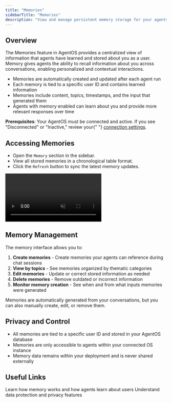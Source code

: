 ```yaml
---
title: "Memories"
sidebarTitle: "Memories"
description: "View and manage persistent memory storage for your agents in AgentOS"
---
```


## Overview

The Memories feature in AgentOS provides a centralized view of information that agents have learned and stored about you as a user. Memory gives agents the ability to recall information about you across conversations, enabling personalized and contextual interactions.

- Memories are automatically created and updated after each agent run
- Each memory is tied to a specific user ID and contains learned information
- Memories include content, topics, timestamps, and the input that generated them
- Agents with memory enabled can learn about you and provide more relevant responses over time

<Note>
  <strong>Prerequisites</strong>: Your AgentOS must be connected and active. If
  you see "Disconnected" or "Inactive," review your{" "}
  <a href="/agent-os/connecting-your-os">connection settings</a>.
</Note>

## Accessing Memories

- Open the `Memory` section in the sidebar.
- View all stored memories in a chronological table format.
- Click the `Refresh` button to sync the latest memory updates.

<Frame>
  <video
    autoPlay
    muted
    loop
    playsInline
    style={{ borderRadius: "0.5rem", width: "100%", height: "auto" }}
  >
    <source src="/videos/memory-table-usage.mp4" type="video/mp4" />
  </video>
</Frame>

## Memory Management

The memory interface allows you to:

1. **Create memories** - Create memories your agents can reference during chat sessions
2. **View by topics** - See memories organized by thematic categories
3. **Edit memories** - Update or correct stored information as needed
4. **Delete memories** - Remove outdated or incorrect information
5. **Monitor memory creation** - See when and from what inputs memories were generated

<Tip>
  Memories are automatically generated from your conversations, but you can also
  manually create, edit, or remove them.
</Tip>

## Privacy and Control

- All memories are tied to a specific user ID and stored in your AgentOS database
- Memories are only accessible to agents within your connected OS instance
- Memory data remains within your deployment and is never shared externally

## Useful Links

<CardGroup cols={2}>
  <Card title="Memory Concepts" icon="brain" href="/concepts/memory/overview">
    Learn how memory works and how agents learn about users
  </Card>
  <Card
    title="Privacy & Security"
    icon="shield-check"
    href="/agent-os/security"
  >
    Understand data protection and privacy features
  </Card>
</CardGroup>
